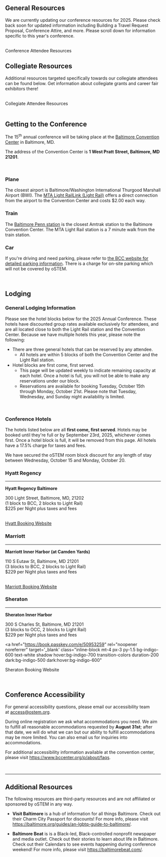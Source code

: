 
<SiteLayout title="Attendee Resources" accent="nav-green">
<div className="text-nav-green font-bold">

## General Resources

</div>

We are currently updating our conference resources for 2025. Please check back soon for updated information including Building a Travel Request Proposal, Conference Attire, and more. Please scroll down for information specific to this year's conference.

<br/>
<div className="text-l flex justify-center p-2">
    <CTAButton onClick="/2025/attend/resources-construction" backgroundColor="bright-peach">
      Conference Attendee Resources
    </CTAButton>
</div>

<div className="text-nav-green font-bold">

## Collegiate Resources

</div>

Additional resources targeted specifically towards our collegiate attendees can be found below. Get information about collegiate grants and career fair exhibitors there!

<br/>
<div className="text-l flex justify-center p-2">
    <CTAButton onClick="/2025/attend/collegiate-resources" backgroundColor="bright-peach">
      Collegiate Attendee Resources
    </CTAButton>
</div>

<br/>



<div className="text-nav-green font-bold">

## Getting to the Conference

</div>

The 15<sup>th</sup> annual conference will be taking place at the <a href='https://www.bccenter.org/' target='_blank'>Baltimore Convention Center</a> in Baltimore, MD.

The address of the Convention Center is <b>1 West Pratt Street, Baltimore, MD 21201</b>.

<br/>

<div className='flex flex-col md:flex-row gap-x-4'>
<div className='w-full'>
<h3 className='text-green-900 dark:text-green-100'><FontAwesomeIcon icon={faPlane} className={"social-icon"} fixedWidth /> Plane</h3>

The closest airport is Baltimore/Washington International Thurgood Marshall Airport (BWI). The [MTA  Light RailLink (Light Rail)](https://www.mta.maryland.gov/schedule/lightrail) offers a direct connection from the airport to the Convention Center and costs $2.00 each way.
</div>
<div className='w-full'>
<h3 className='text-green-900 dark:text-green-100'><FontAwesomeIcon icon={faTrain} className={"social-icon"} fixedWidth /> Train</h3>

The [Baltimore Penn station](https://www.amtrak.com/stations/bal) is the closest Amtrak station to the Baltimore Convention Center. The MTA Light Rail station is a 7 minute walk from the train station.

</div>
<div className='w-full'>
<h3 className='text-green-900 dark:text-green-100'><FontAwesomeIcon icon={faCar} className={"social-icon"} fixedWidth /> Car</h3>

If you're driving and need parking, please refer to [the BCC website for detailed parking information](https://www.bccenter.org/p/attend/directions--parking). There is a charge for on-site parking which will not be covered by oSTEM.
</div>
</div>

<br/>

<div className="text-nav-green font-bold">

## Lodging

</div>

### General Lodging Information

Please see the hotel blocks below for the 2025 Annual Conference. These hotels have discounted group rates available exclusively for attendees, and are all located close to both the Light Rail station and the Convention Center. Because we have multiple hotels this year, please note the following:

- There are three general hotels that can be reserved by any attendee.
  - All hotels are within 5 blocks of both the Convention Center and the Light Rail station.
- Hotel blocks are first come, first served.
  - This page will be updated weekly to indicate remaining capacity at each hotel. Once a hotel is full, you will not be able to make any reservations under our block.
  - Reservations are available for booking Tuesday, October 15th through Monday, October 21st. Please note that Tuesday, Wednesday, and Sunday night availability is limited.

<br/>

### Conference Hotels

The hotels listed below are all **first come, first served**. Hotels may be booked until they're full or by September 23rd, 2025, whichever comes first. Once a hotel block is full, it will be removed from this page. All hotels have a 17.5% charge for taxes and fees.

<BannerMessage icon={faInfo} type='info' closeButton={false}>
  We have secured the oSTEM room block discount for any length of stay between Wednesday, October 15 and Monday, October 20.
</BannerMessage>

<div className='flex flex-col md:flex-row gap-x-4'>
<div className='w-full'>
<h3>Hyatt Regency</h3>
<hr className='border-red-400 border-b-2 rounded'/>

**Hyatt Regency Baltimore**

<p><span className='text-red-800 dark:text-red-200'>300 Light Street,
Baltimore, MD, 21202</span>
<br/>(1 block to BCC, 2 blocks to Light Rail)
<br/>$225 per Night plus taxes and fees</p>

<br/>
<a href=" https://www.hyatt.com/en-US/group-booking/BWIRB/G-OSTE" rel="noopener noreferrer" target='_blank' 
class="inline-block mt-4 px-3 py-1.5 bg-red-600 text-white shadow hover:bg-red-700 transition-colors duration-200 dark:bg-red-500 dark:hover:bg-red-600"
>
  Hyatt Booking Website
</a>



</div>
<div className='w-full'>
<h3>Marriott</h3>
<hr className='border-pink-400 border-b-2 rounded'/>

**Marriott Inner Harbor (at Camden Yards)**

<p><span className='text-pink-800 dark:text-pink-200'>110 S Eutaw St, Baltimore, MD 21201</span>
<br/>(3 blocks to BCC, 2 blocks to Light Rail)
<br/>$229 per Night plus taxes and fees</p>

<br/>
<a href="https://book.passkey.com/e/51033492" rel="noopener noreferrer" target='_blank' 
class="inline-block mt-4 px-3 py-1.5 bg-pink-600 text-white shadow hover:bg-pink-800 transition-colors duration-200 dark:bg-pink-800 dark:hover:bg-pink-600"
>
  Marriott Booking Website
</a>

</div>
<div className='w-full'>
<h3>Sheraton</h3>
<hr className='border-indigo-400 border-b-2 rounded'/>

**Sheraton Inner Harbor**

<p><span className='text-indigo-800 dark:text-indigo-200'>300 S Charles St, Baltimore, MD 21201</span>
<br/>(3 blocks to OCC, 2 blocks to Light Rail)
<br/>$229 per Night plus taxes and fees</p>



<a href="https://book.passkey.com/e/50953259" rel="noopener noreferrer" target='_blank' 
class="inline-block mt-4 px-3 py-1.5 bg-indigo-600 text-white shadow hover:bg-indigo-700 transition-colors duration-200 dark:bg-indigo-500 dark:hover:bg-indigo-600"
>
  Sheraton Booking Website
</a>

</div>
</div>

<br/>

<div className="text-nav-green font-bold">

## Conference Accessibility

</div>
For general accessibility questions, please email our accessibility team at <a href="mailto:access@ostem.org">access@ostem.org</a>.

During online registration we ask what accommodations you need. We aim to fulfill all reasonable accommodations requested by **August 31st**; after that date, we will do what we can but our ability to fulfill accommodations may be more limited. You can also email us for inquiries into accommodations.

For additional accessibility information available at the convention center, please visit https://www.bccenter.org/p/about/faqs.

<br/>

---

<div className="text-nav-green font-bold">

## Additional Resources

</div>

The following resources are third-party resources and are not affiliated or sponsored by oSTEM in any way.

- **Visit Baltimore** is a hub of information for all things Baltimore. Check out their Charm City Passport for discounts!  For more info, please visit https://baltimore.org/guides/an-lgbtq-guide-to-baltimore/.

- **Baltimore Beat** is is a Black-led, Black-controlled nonprofit newspaper and media outlet. Check out their stories to learn about life in Baltimore.  Check out their Calendars to see events happening during conference weekend! For more info, please visit https://baltimorebeat.com/.


<br/>
</SiteLayout>
